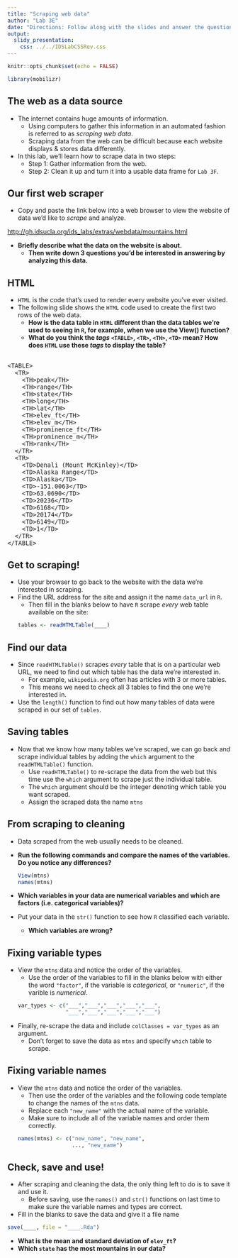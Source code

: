 ```yaml
---
title: "Scraping web data"
author: "Lab 3E"
date: "Directions: Follow along with the slides and answer the questions in **red** font in your journal."
output: 
  slidy_presentation: 
    css: ../../IDSLabCSSRev.css
---
```


```r
knitr::opts_chunk$set(echo = FALSE)
```

```r
library(mobilizr)
```

## The web as a data source

- The internet contains huge amounts of information.
  - Using computers to gather this information in an automated fashion is referred to as _scraping web data_.
  - Scraping data from the web can be difficult because each website displays & stores data differently.
- In this lab, we'll learn how to scrape data in two steps:
  - Step 1: Gather information from the web.
  - Step 2: Clean it up and turn it into a usable data frame for `Lab 3F`.
  

## Our first web scraper

- Copy and paste the link below into a web browser to view the website of data we'd like to _scrape_ and analyze.

[http://gh.idsucla.org/ids_labs/extras/webdata/mountains.html](http://gh.idsucla.org/ids_labs/extras/webdata/mountains.html)

- **Briefly describe what the data on the website is about.**
    - **Then write down 3 questions you'd be interested in answering by analyzing this data.**


## HTML

- `HTML` is the code that's used to render every website you've ever visited.
- The following slide shows the `HTML` code used to create the first two rows of the web data.
    - **How is the data table in `HTML` different than the data tables we're used to seeing in `R`, for example, when we use the View() function?**
    - **What do you think the _tags_ `<TABLE>`, `<TR>`, `<TH>`, `<TD>` mean? How does `HTML` use these _tags_ to display the table?**
    

## 

<font size = "3">
```
<TABLE>
  <TR>
    <TH>peak</TH>
    <TH>range</TH>
    <TH>state</TH>
    <TH>long</TH>
    <TH>lat</TH>
    <TH>elev_ft</TH>
    <TH>elev_m</TH>
    <TH>prominence_ft</TH>
    <TH>prominence_m</TH>
    <TH>rank</TH>
  </TR>
  <TR>
    <TD>Denali (Mount McKinley)</TD>
    <TD>Alaska Range</TD>
    <TD>Alaska</TD>
    <TD>-151.0063</TD>
    <TD>63.0690</TD>
    <TD>20236</TD>
    <TD>6168</TD>
    <TD>20174</TD>
    <TD>6149</TD>
    <TD>1</TD>
  </TR>
</TABLE>
```
</font>


## Get to scraping!

- Use your browser to go back to the website with the data we're interested in scraping.
- Find the URL address for the site and assign it the name `data_url` in `R`.
    - Then fill in the blanks below to have `R` scrape _every_ web table available on the site:

  ```r
  tables <- readHTMLTable(____)
  ```


## Find our data

- Since `readHTMLTable()` scrapes _every_ table that is on a particular web URL, we need to find out which table has the data we're interested in.
    - For example, `wikipedia.org` often has articles with 3 or more tables.
    - This means we need to check all 3 tables to find the one we're interested in.
- Use the `length()` function to find out how many tables of data were scraped in our set of `tables`.


## Saving tables

- Now that we know how many tables we've scraped, we can go back and scrape individual tables by adding the `which` argument to the `readHTMLTable()` function.
    - Use `readHTMLTable()` to re-scrape the data from the web but this time use the `which` argument to scrape just the individual table.
    - The `which` argument should be the integer denoting which table you want scraped.
    - Assign the scraped data the name `mtns`


## From scraping to cleaning

- Data scraped from the web usually needs to be cleaned.
- **Run the following commands and compare the names of the variables. Do you notice any differences?**
  ```r
  View(mtns)
  names(mtns)
  ```
- **Which variables in your data are numerical variables and which are factors (i.e. categorical variables)?**
- Put your data in the `str()` function to see how `R` classified each variable.
    - **Which variables are wrong?**  


## Fixing variable types

- View the `mtns` data and notice the order of the variables. 
    - Use the order of the variables to fill in the blanks below with either the word `"factor"`, if the variable is _categorical_, or `"numeric"`, if the varible is _numerical_.
  ```r
  var_types <- c("___","___","___","___","___",
                 "___","___","___","___","___")
  ```

- Finally, re-scrape the data and include `colClasses = var_types` as an argument.
    - Don't forget to save the data as `mtns` and specify `which` table to scrape.


## Fixing variable names

- View the `mtns` data and notice the order of the variables.
    - Then use the order of the variables and the following code template to change the names of the `mtns` data.
    - Replace each `"new_name"` with the actual name of the variable. 
    - Make sure to include all of the variable names and order them correctly.
  ```r
  names(mtns) <- c("new_name", "new_name",
                   ..., "new_name")
  ```


## Check, save and use!

- After scraping and cleaning the data, the only thing left to do is to save it and use it.
    - Before saving, use the `names()` and `str()` functions on last time to make sure the variable names and types are correct.
- Fill in the blanks to save the data and give it a file name
```r
save(____, file = "____.Rda")
```

- **What is the mean and standard deviation of `elev_ft`?**
- **Which `state` has the most mountains in our data?**
